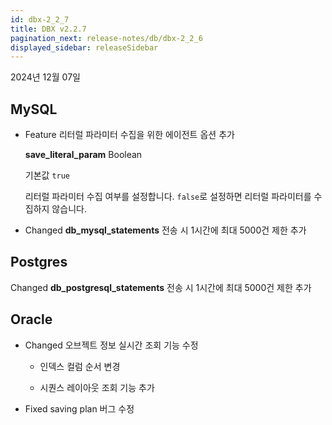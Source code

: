 ```yaml
---
id: dbx-2_2_7
title: DBX v2.2.7
pagination_next: release-notes/db/dbx-2_2_6
displayed_sidebar: releaseSidebar
---
```


2024년 12월 07일

## MySQL

* <Status priority='1'>Feature</Status> 리터럴 파라미터 수집을 위한 에이전트 옵션 추가

  **save_literal_param** <span class='type'>Boolean</span>

  기본값 `true`

  리터럴 파라미터 수집 여부를 설정합니다. `false`로 설정하면 리터럴 파라미터를 수집하지 않습니다.

* <Status priority='1'>Changed</Status> **db_mysql_statements** 전송 시 1시간에 최대 5000건 제한 추가

## Postgres

<Status priority='1'>Changed</Status> **db_postgresql_statements** 전송 시 1시간에 최대 5000건 제한 추가

## Oracle

* <Status priority='1'>Changed</Status> 오브젝트 정보 실시간 조회 기능 수정

  * 인덱스 컬럼 순서 변경

  * 시퀀스 레이아웃 조회 기능 추가

* <Status priority='0'>Fixed</Status> saving plan 버그 수정